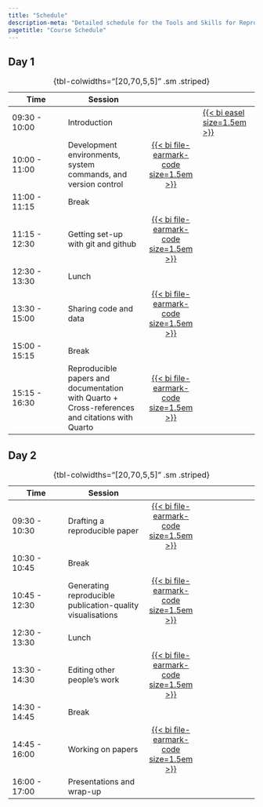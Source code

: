 ```yaml
---
title: "Schedule"
description-meta: "Detailed schedule for the Tools and Skills for Reproducible Transport Research course, including session timings and topics."
pagetitle: "Course Schedule"
---
```


## Day 1

| Time | Session  |   |   |
|-----------------|-----------------------|:---------------:|-----------------|
| 09:30 - 10:00 | Introduction |  | [{{< bi easel size=1.5em >}}](slides/day1.qmd) |
| 10:00 - 11:00 | Development environments, system commands, and version control | [{{< bi file-earmark-code size=1.5em >}}](s1.qmd) |  |
| 11:00 - 11:15 | Break |  |  |
| 11:15 - 12:30 | Getting set-up with git and github | [{{< bi file-earmark-code size=1.5em >}}](s2.qmd) |  |
| 12:30 - 13:30 | Lunch |  |  |
| 13:30 - 15:00 | Sharing code and data | [{{< bi file-earmark-code size=1.5em >}}](s3.qmd) |  |
| 15:00 - 15:15 | Break |  |  |
| 15:15 - 16:30 | Reproducible papers and documentation with Quarto + Cross-references and citations with Quarto | [{{< bi file-earmark-code size=1.5em >}}](s4.qmd) |  |

: {tbl-colwidths="\[20,70,5,5\]" .sm .striped}

## Day 2

| Time | Session  |   |   |
|-----------------|-----------------------|:---------------:|-----------------|
| 09:30 - 10:30 | Drafting a reproducible paper | [{{< bi file-earmark-code size=1.5em >}}](s5.qmd) | | |
| 10:30 - 10:45 | Break | | | 
| 10:45 - 12:30 | Generating reproducible publication-quality visualisations | [{{< bi file-earmark-code size=1.5em >}}](s6.qmd) | |
| 12:30 - 13:30 | Lunch | | | 
| 13:30 - 14:30 | Editing other people’s work | [{{< bi file-earmark-code size=1.5em >}}](s7.qmd) | |
| 14:30 - 14:45 | Break | | | 
| 14:45 - 16:00 | Working on papers | [{{< bi file-earmark-code size=1.5em >}}](s8.qmd) | |
| 16:00 - 17:00 | Presentations and wrap-up | | | 

: {tbl-colwidths="\[20,70,5,5\]" .sm .striped}

```{=html}
<!-- Ideas:
- Web app development
- Visualisation
- Getting your work out there
- Deciding which tools to use -->
```

